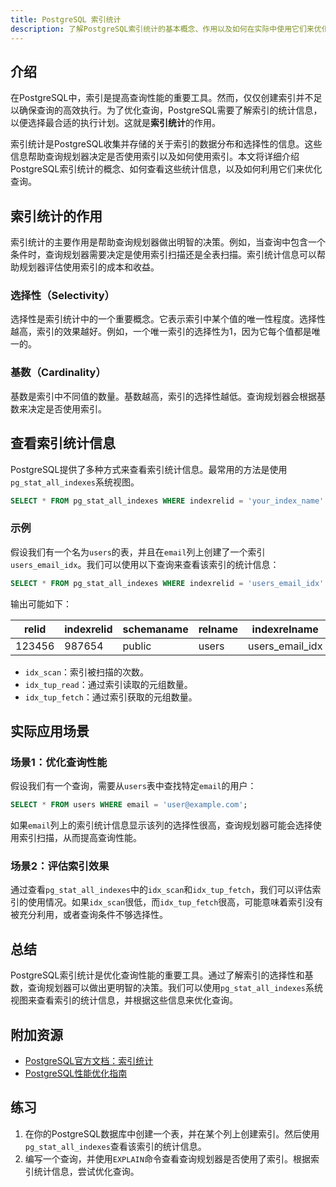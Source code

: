 ```yaml
---
title: PostgreSQL 索引统计
description: 了解PostgreSQL索引统计的基本概念、作用以及如何在实际中使用它们来优化查询性能。
---
```


## 介绍

在PostgreSQL中，索引是提高查询性能的重要工具。然而，仅仅创建索引并不足以确保查询的高效执行。为了优化查询，PostgreSQL需要了解索引的统计信息，以便选择最合适的执行计划。这就是**索引统计**的作用。

索引统计是PostgreSQL收集并存储的关于索引的数据分布和选择性的信息。这些信息帮助查询规划器决定是否使用索引以及如何使用索引。本文将详细介绍PostgreSQL索引统计的概念、如何查看这些统计信息，以及如何利用它们来优化查询。

## 索引统计的作用

索引统计的主要作用是帮助查询规划器做出明智的决策。例如，当查询中包含一个条件时，查询规划器需要决定是使用索引扫描还是全表扫描。索引统计信息可以帮助规划器评估使用索引的成本和收益。

### 选择性（Selectivity）

选择性是索引统计中的一个重要概念。它表示索引中某个值的唯一性程度。选择性越高，索引的效果越好。例如，一个唯一索引的选择性为1，因为它每个值都是唯一的。

### 基数（Cardinality）

基数是索引中不同值的数量。基数越高，索引的选择性越低。查询规划器会根据基数来决定是否使用索引。

## 查看索引统计信息

PostgreSQL提供了多种方式来查看索引统计信息。最常用的方法是使用`pg_stat_all_indexes`系统视图。

```sql
SELECT * FROM pg_stat_all_indexes WHERE indexrelid = 'your_index_name'::regclass;
```

### 示例

假设我们有一个名为`users`的表，并且在`email`列上创建了一个索引`users_email_idx`。我们可以使用以下查询来查看该索引的统计信息：

```sql
SELECT * FROM pg_stat_all_indexes WHERE indexrelid = 'users_email_idx'::regclass;
```

输出可能如下：

| relid  | indexrelid    | schemaname | relname | indexrelname    | idx_scan | idx_tup_read | idx_tup_fetch |
|--------|---------------|------------|---------|-----------------|----------|--------------|---------------|
| 123456 | 987654        | public     | users   | users_email_idx | 100      | 5000         | 5000          |

- `idx_scan`：索引被扫描的次数。
- `idx_tup_read`：通过索引读取的元组数量。
- `idx_tup_fetch`：通过索引获取的元组数量。

## 实际应用场景

### 场景1：优化查询性能

假设我们有一个查询，需要从`users`表中查找特定`email`的用户：

```sql
SELECT * FROM users WHERE email = 'user@example.com';
```

如果`email`列上的索引统计信息显示该列的选择性很高，查询规划器可能会选择使用索引扫描，从而提高查询性能。

### 场景2：评估索引效果

通过查看`pg_stat_all_indexes`中的`idx_scan`和`idx_tup_fetch`，我们可以评估索引的使用情况。如果`idx_scan`很低，而`idx_tup_fetch`很高，可能意味着索引没有被充分利用，或者查询条件不够选择性。

## 总结

PostgreSQL索引统计是优化查询性能的重要工具。通过了解索引的选择性和基数，查询规划器可以做出更明智的决策。我们可以使用`pg_stat_all_indexes`系统视图来查看索引的统计信息，并根据这些信息来优化查询。

## 附加资源

- [PostgreSQL官方文档：索引统计](https://www.postgresql.org/docs/current/monitoring-stats.html)
- [PostgreSQL性能优化指南](https://www.postgresql.org/docs/current/performance-tips.html)

## 练习

1. 在你的PostgreSQL数据库中创建一个表，并在某个列上创建索引。然后使用`pg_stat_all_indexes`查看该索引的统计信息。
2. 编写一个查询，并使用`EXPLAIN`命令查看查询规划器是否使用了索引。根据索引统计信息，尝试优化查询。

